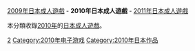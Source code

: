 {{Adultgame-YearCat}}
[[:Category:2009年日本成人遊戲|2009年日本成人遊戲]] - '''2010年日本成人遊戲''' - [[:Category:2011年日本成人遊戲|2011年日本成人遊戲]]

本分類收錄[[2010年|2010年]]的[[日本成人遊戲|日本成人遊戲]]。

[[Category:各年日本成人遊戲|2]]
[[Category:2010年电子游戏|Category:2010年电子游戏]]
[[Category:2010年日本作品|Category:2010年日本作品]]